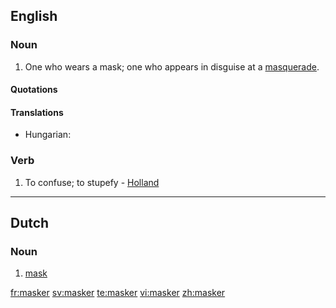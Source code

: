==English==

===Noun===
{{en-noun}}

# One who wears a mask; one who appears in disguise at a [[masquerade]].

====Quotations====
{{seeCites}}

====Translations====
{{trans-top|one who wears a mask}}
* Hungarian: {{t|hu|álarcos}}
{{trans-mid}}
{{trans-bottom}}

===Verb===
{{en-verb}}

# {{transitive|obsolete}} To confuse; to stupefy - [[Holland]]

----

==Dutch==

===Noun===
{{nl-noun|maskers|maskertje}}

# [[mask]]

[[fr:masker]]
[[sv:masker]]
[[te:masker]]
[[vi:masker]]
[[zh:masker]]